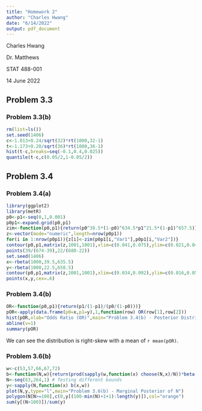 ```yaml
---
title: "Homework 2"
author: "Charles Hwang"
date: "6/14/2022"
output: pdf_document
---
```

Charles Hwang

Dr. Matthews

STAT 488-001

14 June 2022

## Problem 3.3

### Problem 3.3(b)

```r
rm(list=ls())
set.seed(1406)
c<-1.013+0.24/sqrt(32)*rt(1000,32-1)
t<-1.173+0.20/sqrt(36)*rt(1000,36-1)
hist(t-c,breaks=seq(-0.1,0.4,0.025))
quantile(t-c,c(0.05/2,1-0.05/2))
```

## Problem 3.4

### Problem 3.4(a)

```r
library(ggplot2)
library(metR)
p0<-p1<-seq(0,1,0.001)
p0p1<-expand.grid(p0,p1)
zim<-function(p0,p1){return(p0^38.5*(1-p0)^634.5*p1^21.5*(1-p1)^657.5)}
z<-vector(mode="numeric",length=nrow(p0p1))
for(i in 1:nrow(p0p1)){z[i]<-zim(p0p1[i,"Var1"],p0p1[i,"Var2"])}
contour(p0,p1,matrix(z,1001,1001),xlim=c(0.041,0.075),ylim=c(0.021,0.046),xlab="p0",ylab="p1",main="Problem 3.4(a) - Contour Plot with MLE")
points(39/(674-39),22/(680-22))
set.seed(1406)
x<-rbeta(1000,39.5,635.5)
y<-rbeta(1000,22.5,658.5)
contour(p0,p1,matrix(z,1001,1001),xlim=c(0.034,0.092),ylim=c(0.016,0.056),xlab="p0",ylab="p1",main="Problem 3.4(a) - Contour Plot with 1,000 Simulations")
points(x,y,cex=.6)
```

### Problem 3.4(b)

```r
OR<-function(p0,p1){return(p1/(1-p1)/(p0/(1-p0)))}
pOR<-apply(data.frame(p0=x,p1=y),1,function(row) OR(row[1],row[2]))
hist(pOR,xlab="Odds Ratio (OR)",main="Problem 3.4(b) - Posterior Distribution of Odds Ratio")
abline(v=1)
summary(pOR)
```

We can see the distribution is right-skew with a mean of `r mean(pOR)`.

### Problem 3.6(b)

```r
w<-c(53,57,66,67,72)
b<-function(N,w){return(prod(sapply(w,function(x) choose(N,x)/N))*beta(sum(w)+1,5*N-sum(w)+1))}
N<-seq(63,264,1) # Testing different bounds
y<-sapply(N,function(x) b(x,w))
plot(N,y,type="l",main="Problem 3.6(b) - Marginal Posterior of N")
polygon(N[N>=100],c(0,y[(100-min(N)+1+1):length(y)]),col="orange")
sum(y[(N>100)])/sum(y)
```